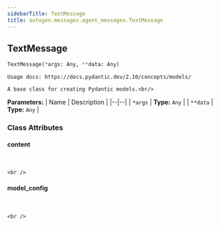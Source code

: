 ```yaml
---
sidebarTitle: TextMessage
title: autogen.messages.agent_messages.TextMessage
---
```

<h2 id="autogen.messages.agent_messages.TextMessage" class="doc doc-heading">
    <code class="doc-symbol doc-symbol-heading doc-symbol-class"></code>
    <span class="doc doc-object-name doc-class-name">TextMessage</span>
</h2>

```python
TextMessage(*args: Any, **data: Any)
```

    Usage docs: https://docs.pydantic.dev/2.10/concepts/models/
    
    A base class for creating Pydantic models.<br/>

<b>Parameters:</b>
| Name | Description |
|--|--|
| `*args` | **Type:** `Any` |
| `**data` | **Type:** `Any` |

### Class Attributes

<code class="doc-symbol doc-symbol-heading doc-symbol-attribute"></code>
#### content
<br />

    <br />

<code class="doc-symbol doc-symbol-heading doc-symbol-attribute"></code>
#### model_config
<br />

    <br />